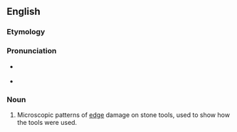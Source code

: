 ==English==

===Etymology===
{{prefix|micro|wear|lang=en}}

===Pronunciation===
* {{a|GA}} {{IPA|/ˈmaɪkɹoʊˌwɛɹ/|lang=en}}
* {{a|RP}} {{IPA|/ˈmaɪkɹəʊˌwɛə/|lang=en}}

===Noun===
{{en-noun|-}}

# {{lb|en|archaeology}} Microscopic patterns of [[edge]] damage on stone tools, used to show how the tools were used.